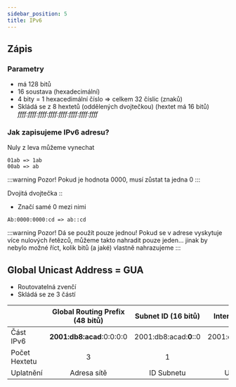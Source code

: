 ```yaml
---
sidebar_position: 5
title: IPv6
---
```


## Zápis
### Parametry
* má 128 bitů
* 16 soustava (hexadecimální)
* 4 bity = 1 hexacedimální číslo => celkem 32 číslic (znaků)
* Skládá se z 8 hextetů (oddělených dvojtečkou) (hextet má 16 bitů)
*ffff:ffff:ffff:ffff:ffff:ffff:ffff:ffff*

### Jak zapisujeme IPv6 adresu?
Nuly z leva můžeme vynechat
```
01ab => 1ab
00ab => ab
```
:::warning Pozor!
Pokud je hodnota 0000, musí zůstat ta jedna 0
:::

Dvojitá dvojtečka ::
* Značí samé 0 mezi nimi
```
Ab:0000:0000:cd => ab::cd
```

:::warning Pozor! 
Dá se použít pouze jednou! Pokud se v adrese vyskytuje více nulových 
řetězců, můžeme takto nahradit pouze jeden… jinak by nebylo možné říct, 
kolik bitů (a jaké) vlastně nahrazujeme
:::

## Global Unicast Address = GUA
* Routovatelná zvenčí
* Skládá se ze 3 částí

|  | Global Routing Prefix (48 bitů) | Subnet ID (16 bitů) | Interface ID (64 bitů) |
| :- | :-: | :-: | :-: |
| Část IPv6 | **2001:db8:acad**:0:0:0:0 | 2001:db8:acad:**0**::0 | 2001:db8:acad:0:**0:0:0:0** |
| Počet Hextetu | 3 | 1 | 4 |
| Uplatnění | Adresa sítě | ID Subnetu | Určování hosta |
